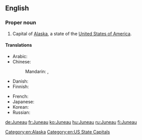 ==English==
{{wikipedia}}

===Proper noun===
{{en-proper noun}}

# Capital of [[Alaska]], a state of the [[United States of America]].

====Translations====
{{trans-top|capital of Alaska}}
* Arabic: {{t-|ar|جونو|m|tr=juunu|sc=Arab}}
* Chinese:
*: Mandarin: {{t|cmn|朱諾|sc=Hani}}, {{t|cmn|朱诺|tr=Zhūnuò|sc=Hani}}
* Danish: {{t-|da|Juneau}}
* Finnish: {{t+|fi|Juneau}}
{{trans-mid}}
* French: {{t+|fr|Juneau}}
* Japanese: {{t-|ja|ジュノー|tr=Junō|sc=Jpan}}
* Korean: {{t-|ko|주노|tr=Juno|sc=Kore}}
* Russian: {{t-|ru|Джуно|m|tr=Džúno|sc=Cyrl}}
{{trans-bottom}}

[[Category:en:Alaska]]
[[Category:en:US State Capitals]]

[[de:Juneau]]
[[fr:Juneau]]
[[ko:Juneau]]
[[hu:Juneau]]
[[ru:Juneau]]
[[fi:Juneau]]